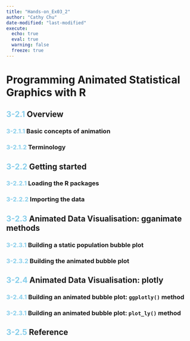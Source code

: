 ```yaml
---
title: "Hands-on_Ex03_2"
author: "Cathy Chu"
date-modified: "last-modified" 
execute:
  echo: true 
  eval: true 
  warning: false 
  freeze: true
---
```


# **Programming Animated Statistical Graphics with R** 

## [3-2.1]{style="color:skyblue"} Overview

### [3-2.1.1]{style="color:skyblue"} Basic concepts of animation

### [3-2.1.2]{style="color:skyblue"} Terminology

## [3-2.2]{style="color:skyblue"} Getting started

### [3-2.2.1]{style="color:skyblue"} Loading the R packages

### [3-2.2.2]{style="color:skyblue"} Importing the data

## [3-2.3]{style="color:skyblue"} Animated Data Visualisation: gganimate methods

### [3-2.3.1]{style="color:skyblue"} Building a static population bubble plot

### [3-2.3.2]{style="color:skyblue"} Building the animated bubble plot


## [3-2.4]{style="color:skyblue"} Animated Data Visualisation: plotly

### [3-2.4.1]{style="color:skyblue"} Building an animated bubble plot: `ggplotly()` method

### [3-2.3.1]{style="color:skyblue"} Building an animated bubble plot: `plot_ly()` method

## [3-2.5]{style="color:skyblue"} Reference
